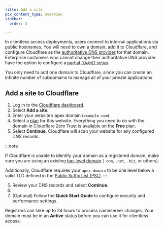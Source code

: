 ```yaml
---
title: Add a site
pcx_content_type: overview
sidebar:
  order: 3

---
```



In clientless access deployments, users connect to internal applications via public hostnames. You will need to own a domain, add it to Cloudflare, and configure Cloudflare as the [authoritative DNS provider](/dns/zone-setups/full-setup/setup/#update-your-nameservers) for that domain. Enterprise customers who cannot change their authoritative DNS provider have the option to configure a [partial (`CNAME`) setup](/dns/zone-setups/partial-setup/).

You only need to add one domain to Cloudflare, since you can create an infinite number of subdomains to manage all of your private applications.

## Add a site to Cloudflare

1. Log in to the [Cloudflare dashboard](https://dash.cloudflare.com/login).
2. Select **Add a site**.
3. Enter your website’s apex domain (`example.com`).
4. Select a [plan](https://www.cloudflare.com/plans/#compare-features) for this website. Everything you need to do with the domain in Cloudflare Zero Trust is available on the **Free** plan.
5. Select **Continue**. Cloudflare will scan your website for any configured DNS records.

  :::note

  If Cloudflare is unable to identify your domain as a registered domain, make sure you are using an existing [top-level domain](https://www.cloudflare.com/learning/dns/top-level-domain/) (`.com`, `.net`, `.biz`, or others).

  Additionally, Cloudflare requires your `apex domain` to be one level below a valid TLD defined in the [Public Suffix List (PSL)](https://github.com/publicsuffix/list/blob/master/public_suffix_list.dat).
  :::

5. Review your DNS records and select **Continue**.
6. <Render file="update-nameservers" product="fundamentals" />
7. (Optional) Follow the **Quick Start Guide** to configure security and performance settings.

Registrars can take up to 24 hours to process nameserver changes. Your domain must be in an **Active** status before you can use it for clientless access.
